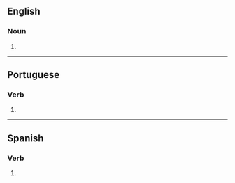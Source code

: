 {{also|indiciás}}

==English==

===Noun===
{{head|en|noun plural form}}

# {{plural of|indicia|lang=en}}

----

==Portuguese==

===Verb===
{{head|pt|verb form}}

# {{inflection of|indiciar||2|s|pres|indc|lang=pt}}

----

==Spanish==

===Verb===
{{head|es|verb form}}

# {{es-verb form of|ending=ar|mood=indicative|tense=present|pers=2|formal=no|number=singular|indiciar}}